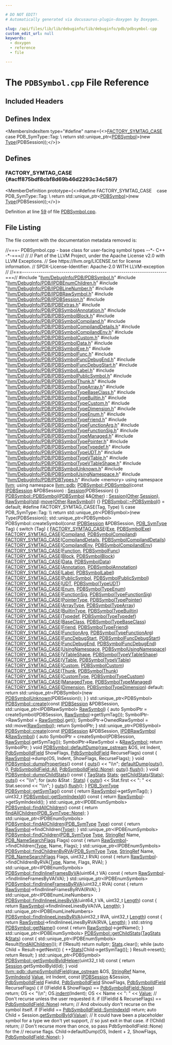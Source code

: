 ```yaml
---

# DO NOT EDIT!
# Automatically generated via docusaurus-plugin-doxygen by Doxygen.

slug: /api/files/lib/lib/debuginfo/lib/debuginfo/pdb/pdbsymbol-cpp
custom_edit_url: null
keywords:
  - doxygen
  - reference
  - file

---
```





# The `PDBSymbol.cpp` File Reference

<DoxygenPage pluginConfig={pluginConfig}>



## Included Headers

<IncludesList>
<IncludesListItem
  filePath="llvm/DebugInfo/PDB/PDBSymbol.h"
  permalink="/docs/api/files/include/include/llvm/include/llvm/debuginfo/include/llvm/debuginfo/pdb/pdbsymbol-h"
  isLocal="true" />
<IncludesListItem
  filePath="llvm/DebugInfo/PDB/IPDBEnumChildren.h"
  permalink="/docs/api/files/include/include/llvm/include/llvm/debuginfo/include/llvm/debuginfo/pdb/ipdbenumchildren-h"
  isLocal="true" />
<IncludesListItem
  filePath="llvm/DebugInfo/PDB/IPDBLineNumber.h"
  permalink="/docs/api/files/include/include/llvm/include/llvm/debuginfo/include/llvm/debuginfo/pdb/ipdblinenumber-h"
  isLocal="true" />
<IncludesListItem
  filePath="llvm/DebugInfo/PDB/IPDBRawSymbol.h"
  permalink="/docs/api/files/include/include/llvm/include/llvm/debuginfo/include/llvm/debuginfo/pdb/ipdbrawsymbol-h"
  isLocal="true" />
<IncludesListItem
  filePath="llvm/DebugInfo/PDB/IPDBSession.h"
  permalink="/docs/api/files/include/include/llvm/include/llvm/debuginfo/include/llvm/debuginfo/pdb/ipdbsession-h"
  isLocal="true" />
<IncludesListItem
  filePath="llvm/DebugInfo/PDB/PDBExtras.h"
  permalink="/docs/api/files/include/include/llvm/include/llvm/debuginfo/include/llvm/debuginfo/pdb/pdbextras-h"
  isLocal="true" />
<IncludesListItem
  filePath="llvm/DebugInfo/PDB/PDBSymbolAnnotation.h"
  permalink="/docs/api/files/include/include/llvm/include/llvm/debuginfo/include/llvm/debuginfo/pdb/pdbsymbolannotation-h"
  isLocal="true" />
<IncludesListItem
  filePath="llvm/DebugInfo/PDB/PDBSymbolBlock.h"
  permalink="/docs/api/files/include/include/llvm/include/llvm/debuginfo/include/llvm/debuginfo/pdb/pdbsymbolblock-h"
  isLocal="true" />
<IncludesListItem
  filePath="llvm/DebugInfo/PDB/PDBSymbolCompiland.h"
  permalink="/docs/api/files/include/include/llvm/include/llvm/debuginfo/include/llvm/debuginfo/pdb/pdbsymbolcompiland-h"
  isLocal="true" />
<IncludesListItem
  filePath="llvm/DebugInfo/PDB/PDBSymbolCompilandDetails.h"
  permalink="/docs/api/files/include/include/llvm/include/llvm/debuginfo/include/llvm/debuginfo/pdb/pdbsymbolcompilanddetails-h"
  isLocal="true" />
<IncludesListItem
  filePath="llvm/DebugInfo/PDB/PDBSymbolCompilandEnv.h"
  permalink="/docs/api/files/include/include/llvm/include/llvm/debuginfo/include/llvm/debuginfo/pdb/pdbsymbolcompilandenv-h"
  isLocal="true" />
<IncludesListItem
  filePath="llvm/DebugInfo/PDB/PDBSymbolCustom.h"
  permalink="/docs/api/files/include/include/llvm/include/llvm/debuginfo/include/llvm/debuginfo/pdb/pdbsymbolcustom-h"
  isLocal="true" />
<IncludesListItem
  filePath="llvm/DebugInfo/PDB/PDBSymbolData.h"
  permalink="/docs/api/files/include/include/llvm/include/llvm/debuginfo/include/llvm/debuginfo/pdb/pdbsymboldata-h"
  isLocal="true" />
<IncludesListItem
  filePath="llvm/DebugInfo/PDB/PDBSymbolExe.h"
  permalink="/docs/api/files/include/include/llvm/include/llvm/debuginfo/include/llvm/debuginfo/pdb/pdbsymbolexe-h"
  isLocal="true" />
<IncludesListItem
  filePath="llvm/DebugInfo/PDB/PDBSymbolFunc.h"
  permalink="/docs/api/files/include/include/llvm/include/llvm/debuginfo/include/llvm/debuginfo/pdb/pdbsymbolfunc-h"
  isLocal="true" />
<IncludesListItem
  filePath="llvm/DebugInfo/PDB/PDBSymbolFuncDebugEnd.h"
  permalink="/docs/api/files/include/include/llvm/include/llvm/debuginfo/include/llvm/debuginfo/pdb/pdbsymbolfuncdebugend-h"
  isLocal="true" />
<IncludesListItem
  filePath="llvm/DebugInfo/PDB/PDBSymbolFuncDebugStart.h"
  permalink="/docs/api/files/include/include/llvm/include/llvm/debuginfo/include/llvm/debuginfo/pdb/pdbsymbolfuncdebugstart-h"
  isLocal="true" />
<IncludesListItem
  filePath="llvm/DebugInfo/PDB/PDBSymbolLabel.h"
  permalink="/docs/api/files/include/include/llvm/include/llvm/debuginfo/include/llvm/debuginfo/pdb/pdbsymbollabel-h"
  isLocal="true" />
<IncludesListItem
  filePath="llvm/DebugInfo/PDB/PDBSymbolPublicSymbol.h"
  permalink="/docs/api/files/include/include/llvm/include/llvm/debuginfo/include/llvm/debuginfo/pdb/pdbsymbolpublicsymbol-h"
  isLocal="true" />
<IncludesListItem
  filePath="llvm/DebugInfo/PDB/PDBSymbolThunk.h"
  permalink="/docs/api/files/include/include/llvm/include/llvm/debuginfo/include/llvm/debuginfo/pdb/pdbsymbolthunk-h"
  isLocal="true" />
<IncludesListItem
  filePath="llvm/DebugInfo/PDB/PDBSymbolTypeArray.h"
  permalink="/docs/api/files/include/include/llvm/include/llvm/debuginfo/include/llvm/debuginfo/pdb/pdbsymboltypearray-h"
  isLocal="true" />
<IncludesListItem
  filePath="llvm/DebugInfo/PDB/PDBSymbolTypeBaseClass.h"
  permalink="/docs/api/files/include/include/llvm/include/llvm/debuginfo/include/llvm/debuginfo/pdb/pdbsymboltypebaseclass-h"
  isLocal="true" />
<IncludesListItem
  filePath="llvm/DebugInfo/PDB/PDBSymbolTypeBuiltin.h"
  permalink="/docs/api/files/include/include/llvm/include/llvm/debuginfo/include/llvm/debuginfo/pdb/pdbsymboltypebuiltin-h"
  isLocal="true" />
<IncludesListItem
  filePath="llvm/DebugInfo/PDB/PDBSymbolTypeCustom.h"
  permalink="/docs/api/files/include/include/llvm/include/llvm/debuginfo/include/llvm/debuginfo/pdb/pdbsymboltypecustom-h"
  isLocal="true" />
<IncludesListItem
  filePath="llvm/DebugInfo/PDB/PDBSymbolTypeDimension.h"
  permalink="/docs/api/files/include/include/llvm/include/llvm/debuginfo/include/llvm/debuginfo/pdb/pdbsymboltypedimension-h"
  isLocal="true" />
<IncludesListItem
  filePath="llvm/DebugInfo/PDB/PDBSymbolTypeEnum.h"
  permalink="/docs/api/files/include/include/llvm/include/llvm/debuginfo/include/llvm/debuginfo/pdb/pdbsymboltypeenum-h"
  isLocal="true" />
<IncludesListItem
  filePath="llvm/DebugInfo/PDB/PDBSymbolTypeFriend.h"
  permalink="/docs/api/files/include/include/llvm/include/llvm/debuginfo/include/llvm/debuginfo/pdb/pdbsymboltypefriend-h"
  isLocal="true" />
<IncludesListItem
  filePath="llvm/DebugInfo/PDB/PDBSymbolTypeFunctionArg.h"
  permalink="/docs/api/files/include/include/llvm/include/llvm/debuginfo/include/llvm/debuginfo/pdb/pdbsymboltypefunctionarg-h"
  isLocal="true" />
<IncludesListItem
  filePath="llvm/DebugInfo/PDB/PDBSymbolTypeFunctionSig.h"
  permalink="/docs/api/files/include/include/llvm/include/llvm/debuginfo/include/llvm/debuginfo/pdb/pdbsymboltypefunctionsig-h"
  isLocal="true" />
<IncludesListItem
  filePath="llvm/DebugInfo/PDB/PDBSymbolTypeManaged.h"
  permalink="/docs/api/files/include/include/llvm/include/llvm/debuginfo/include/llvm/debuginfo/pdb/pdbsymboltypemanaged-h"
  isLocal="true" />
<IncludesListItem
  filePath="llvm/DebugInfo/PDB/PDBSymbolTypePointer.h"
  permalink="/docs/api/files/include/include/llvm/include/llvm/debuginfo/include/llvm/debuginfo/pdb/pdbsymboltypepointer-h"
  isLocal="true" />
<IncludesListItem
  filePath="llvm/DebugInfo/PDB/PDBSymbolTypeTypedef.h"
  permalink="/docs/api/files/include/include/llvm/include/llvm/debuginfo/include/llvm/debuginfo/pdb/pdbsymboltypetypedef-h"
  isLocal="true" />
<IncludesListItem
  filePath="llvm/DebugInfo/PDB/PDBSymbolTypeUDT.h"
  permalink="/docs/api/files/include/include/llvm/include/llvm/debuginfo/include/llvm/debuginfo/pdb/pdbsymboltypeudt-h"
  isLocal="true" />
<IncludesListItem
  filePath="llvm/DebugInfo/PDB/PDBSymbolTypeVTable.h"
  permalink="/docs/api/files/include/include/llvm/include/llvm/debuginfo/include/llvm/debuginfo/pdb/pdbsymboltypevtable-h"
  isLocal="true" />
<IncludesListItem
  filePath="llvm/DebugInfo/PDB/PDBSymbolTypeVTableShape.h"
  permalink="/docs/api/files/include/include/llvm/include/llvm/debuginfo/include/llvm/debuginfo/pdb/pdbsymboltypevtableshape-h"
  isLocal="true" />
<IncludesListItem
  filePath="llvm/DebugInfo/PDB/PDBSymbolUnknown.h"
  permalink="/docs/api/files/include/include/llvm/include/llvm/debuginfo/include/llvm/debuginfo/pdb/pdbsymbolunknown-h"
  isLocal="true" />
<IncludesListItem
  filePath="llvm/DebugInfo/PDB/PDBSymbolUsingNamespace.h"
  permalink="/docs/api/files/include/include/llvm/include/llvm/debuginfo/include/llvm/debuginfo/pdb/pdbsymbolusingnamespace-h"
  isLocal="true" />
<IncludesListItem
  filePath="llvm/DebugInfo/PDB/PDBTypes.h"
  permalink="/docs/api/files/include/include/llvm/include/llvm/debuginfo/include/llvm/debuginfo/pdb/pdbtypes-h"
  isLocal="true" />
<IncludesListItem
  filePath="memory"
  permalink=""
  isLocal="false" />
</IncludesList>

## Defines Index

<MembersIndex>

<MembersIndexItem
  type="#define"
  name={<><a href="#acff875bdf8cbf8d69b46d2293c34c587">FACTORY&#95;SYMTAG&#95;CASE</a>&nbsp;&nbsp;&nbsp;  case PDB&#95;SymType::Tag:                                                       \\
    return std::unique&#95;ptr&lt;<a href="/docs/api/classes/llvm/pdb/pdbsymbol">PDBSymbol</a>&gt;(new <a href="/docs/api/classes/llvm/type">Type</a>(PDBSession));</>}>
</MembersIndexItem>

</MembersIndex>


<SectionDefinition>

## Defines

### FACTORY&#95;SYMTAG&#95;CASE {#acff875bdf8cbf8d69b46d2293c34c587}

<MemberDefinition
  prototype={<>#define FACTORY&#95;SYMTAG&#95;CASE&nbsp;&nbsp;&nbsp;  case PDB&#95;SymType::Tag:                                                       \\
    return std::unique&#95;ptr&lt;<a href="/docs/api/classes/llvm/pdb/pdbsymbol">PDBSymbol</a>&gt;(new <a href="/docs/api/classes/llvm/type">Type</a>(PDBSession));</>}>

Definition at line <a href="#l00059">59</a> of file <a href="/docs/api/files/lib/lib/debuginfo/lib/debuginfo/pdb/pdbsymbol-cpp">PDBSymbol.cpp</a>.
</MemberDefinition>

</SectionDefinition>

## File Listing

The file content with the documentation metadata removed is:

<ProgramListing>

<Link id="l00001" /><CodeLine lineNumber="1"><Highlight kind="comment">//===- PDBSymbol.cpp - base class for user-facing symbol types --&#42;- C++ -&#42;-===//</Highlight><Highlight kind="normal"></Highlight></CodeLine>
<Link id="l00002" /><CodeLine lineNumber="2"><Highlight kind="normal"></Highlight><Highlight kind="comment">//</Highlight><Highlight kind="normal"></Highlight></CodeLine>
<Link id="l00003" /><CodeLine lineNumber="3"><Highlight kind="normal"></Highlight><Highlight kind="comment">// Part of the LLVM Project, under the Apache License v2.0 with LLVM Exceptions.</Highlight><Highlight kind="normal"></Highlight></CodeLine>
<Link id="l00004" /><CodeLine lineNumber="4"><Highlight kind="normal"></Highlight><Highlight kind="comment">// See https://llvm.org/LICENSE.txt for license information.</Highlight><Highlight kind="normal"></Highlight></CodeLine>
<Link id="l00005" /><CodeLine lineNumber="5"><Highlight kind="normal"></Highlight><Highlight kind="comment">// SPDX-License-Identifier: Apache-2.0 WITH LLVM-exception</Highlight><Highlight kind="normal"></Highlight></CodeLine>
<Link id="l00006" /><CodeLine lineNumber="6"><Highlight kind="normal"></Highlight><Highlight kind="comment">//</Highlight><Highlight kind="normal"></Highlight></CodeLine>
<Link id="l00007" /><CodeLine lineNumber="7"><Highlight kind="normal"></Highlight><Highlight kind="comment">//===----------------------------------------------------------------------===//</Highlight><Highlight kind="normal"></Highlight></CodeLine>
<Link id="l00008" /><CodeLine lineNumber="8"><Highlight kind="normal"></Highlight></CodeLine>
<Link id="l00009" /><CodeLine lineNumber="9"><Highlight kind="normal"></Highlight><Highlight kind="preprocessor">#include &quot;<a href="/docs/api/files/include/include/llvm/include/llvm/debuginfo/include/llvm/debuginfo/pdb/pdbsymbol-h">llvm/DebugInfo/PDB/PDBSymbol.h</a>&quot;</Highlight><Highlight kind="normal"></Highlight></CodeLine>
<Link id="l00010" /><CodeLine lineNumber="10"><Highlight kind="normal"></Highlight><Highlight kind="preprocessor">#include &quot;<a href="/docs/api/files/include/include/llvm/include/llvm/debuginfo/include/llvm/debuginfo/pdb/ipdbenumchildren-h">llvm/DebugInfo/PDB/IPDBEnumChildren.h</a>&quot;</Highlight><Highlight kind="normal"></Highlight></CodeLine>
<Link id="l00011" /><CodeLine lineNumber="11"><Highlight kind="normal"></Highlight><Highlight kind="preprocessor">#include &quot;<a href="/docs/api/files/include/include/llvm/include/llvm/debuginfo/include/llvm/debuginfo/pdb/ipdblinenumber-h">llvm/DebugInfo/PDB/IPDBLineNumber.h</a>&quot;</Highlight><Highlight kind="normal"></Highlight></CodeLine>
<Link id="l00012" /><CodeLine lineNumber="12"><Highlight kind="normal"></Highlight><Highlight kind="preprocessor">#include &quot;<a href="/docs/api/files/include/include/llvm/include/llvm/debuginfo/include/llvm/debuginfo/pdb/ipdbrawsymbol-h">llvm/DebugInfo/PDB/IPDBRawSymbol.h</a>&quot;</Highlight><Highlight kind="normal"></Highlight></CodeLine>
<Link id="l00013" /><CodeLine lineNumber="13"><Highlight kind="normal"></Highlight><Highlight kind="preprocessor">#include &quot;<a href="/docs/api/files/include/include/llvm/include/llvm/debuginfo/include/llvm/debuginfo/pdb/ipdbsession-h">llvm/DebugInfo/PDB/IPDBSession.h</a>&quot;</Highlight><Highlight kind="normal"></Highlight></CodeLine>
<Link id="l00014" /><CodeLine lineNumber="14"><Highlight kind="normal"></Highlight><Highlight kind="preprocessor">#include &quot;<a href="/docs/api/files/include/include/llvm/include/llvm/debuginfo/include/llvm/debuginfo/pdb/pdbextras-h">llvm/DebugInfo/PDB/PDBExtras.h</a>&quot;</Highlight><Highlight kind="normal"></Highlight></CodeLine>
<Link id="l00015" /><CodeLine lineNumber="15"><Highlight kind="normal"></Highlight><Highlight kind="preprocessor">#include &quot;<a href="/docs/api/files/include/include/llvm/include/llvm/debuginfo/include/llvm/debuginfo/pdb/pdbsymbolannotation-h">llvm/DebugInfo/PDB/PDBSymbolAnnotation.h</a>&quot;</Highlight><Highlight kind="normal"></Highlight></CodeLine>
<Link id="l00016" /><CodeLine lineNumber="16"><Highlight kind="normal"></Highlight><Highlight kind="preprocessor">#include &quot;<a href="/docs/api/files/include/include/llvm/include/llvm/debuginfo/include/llvm/debuginfo/pdb/pdbsymbolblock-h">llvm/DebugInfo/PDB/PDBSymbolBlock.h</a>&quot;</Highlight><Highlight kind="normal"></Highlight></CodeLine>
<Link id="l00017" /><CodeLine lineNumber="17"><Highlight kind="normal"></Highlight><Highlight kind="preprocessor">#include &quot;<a href="/docs/api/files/include/include/llvm/include/llvm/debuginfo/include/llvm/debuginfo/pdb/pdbsymbolcompiland-h">llvm/DebugInfo/PDB/PDBSymbolCompiland.h</a>&quot;</Highlight><Highlight kind="normal"></Highlight></CodeLine>
<Link id="l00018" /><CodeLine lineNumber="18"><Highlight kind="normal"></Highlight><Highlight kind="preprocessor">#include &quot;<a href="/docs/api/files/include/include/llvm/include/llvm/debuginfo/include/llvm/debuginfo/pdb/pdbsymbolcompilanddetails-h">llvm/DebugInfo/PDB/PDBSymbolCompilandDetails.h</a>&quot;</Highlight><Highlight kind="normal"></Highlight></CodeLine>
<Link id="l00019" /><CodeLine lineNumber="19"><Highlight kind="normal"></Highlight><Highlight kind="preprocessor">#include &quot;<a href="/docs/api/files/include/include/llvm/include/llvm/debuginfo/include/llvm/debuginfo/pdb/pdbsymbolcompilandenv-h">llvm/DebugInfo/PDB/PDBSymbolCompilandEnv.h</a>&quot;</Highlight><Highlight kind="normal"></Highlight></CodeLine>
<Link id="l00020" /><CodeLine lineNumber="20"><Highlight kind="normal"></Highlight><Highlight kind="preprocessor">#include &quot;<a href="/docs/api/files/include/include/llvm/include/llvm/debuginfo/include/llvm/debuginfo/pdb/pdbsymbolcustom-h">llvm/DebugInfo/PDB/PDBSymbolCustom.h</a>&quot;</Highlight><Highlight kind="normal"></Highlight></CodeLine>
<Link id="l00021" /><CodeLine lineNumber="21"><Highlight kind="normal"></Highlight><Highlight kind="preprocessor">#include &quot;<a href="/docs/api/files/include/include/llvm/include/llvm/debuginfo/include/llvm/debuginfo/pdb/pdbsymboldata-h">llvm/DebugInfo/PDB/PDBSymbolData.h</a>&quot;</Highlight><Highlight kind="normal"></Highlight></CodeLine>
<Link id="l00022" /><CodeLine lineNumber="22"><Highlight kind="normal"></Highlight><Highlight kind="preprocessor">#include &quot;<a href="/docs/api/files/include/include/llvm/include/llvm/debuginfo/include/llvm/debuginfo/pdb/pdbsymbolexe-h">llvm/DebugInfo/PDB/PDBSymbolExe.h</a>&quot;</Highlight><Highlight kind="normal"></Highlight></CodeLine>
<Link id="l00023" /><CodeLine lineNumber="23"><Highlight kind="normal"></Highlight><Highlight kind="preprocessor">#include &quot;<a href="/docs/api/files/include/include/llvm/include/llvm/debuginfo/include/llvm/debuginfo/pdb/pdbsymbolfunc-h">llvm/DebugInfo/PDB/PDBSymbolFunc.h</a>&quot;</Highlight><Highlight kind="normal"></Highlight></CodeLine>
<Link id="l00024" /><CodeLine lineNumber="24"><Highlight kind="normal"></Highlight><Highlight kind="preprocessor">#include &quot;<a href="/docs/api/files/include/include/llvm/include/llvm/debuginfo/include/llvm/debuginfo/pdb/pdbsymbolfuncdebugend-h">llvm/DebugInfo/PDB/PDBSymbolFuncDebugEnd.h</a>&quot;</Highlight><Highlight kind="normal"></Highlight></CodeLine>
<Link id="l00025" /><CodeLine lineNumber="25"><Highlight kind="normal"></Highlight><Highlight kind="preprocessor">#include &quot;<a href="/docs/api/files/include/include/llvm/include/llvm/debuginfo/include/llvm/debuginfo/pdb/pdbsymbolfuncdebugstart-h">llvm/DebugInfo/PDB/PDBSymbolFuncDebugStart.h</a>&quot;</Highlight><Highlight kind="normal"></Highlight></CodeLine>
<Link id="l00026" /><CodeLine lineNumber="26"><Highlight kind="normal"></Highlight><Highlight kind="preprocessor">#include &quot;<a href="/docs/api/files/include/include/llvm/include/llvm/debuginfo/include/llvm/debuginfo/pdb/pdbsymbollabel-h">llvm/DebugInfo/PDB/PDBSymbolLabel.h</a>&quot;</Highlight><Highlight kind="normal"></Highlight></CodeLine>
<Link id="l00027" /><CodeLine lineNumber="27"><Highlight kind="normal"></Highlight><Highlight kind="preprocessor">#include &quot;<a href="/docs/api/files/include/include/llvm/include/llvm/debuginfo/include/llvm/debuginfo/pdb/pdbsymbolpublicsymbol-h">llvm/DebugInfo/PDB/PDBSymbolPublicSymbol.h</a>&quot;</Highlight><Highlight kind="normal"></Highlight></CodeLine>
<Link id="l00028" /><CodeLine lineNumber="28"><Highlight kind="normal"></Highlight><Highlight kind="preprocessor">#include &quot;<a href="/docs/api/files/include/include/llvm/include/llvm/debuginfo/include/llvm/debuginfo/pdb/pdbsymbolthunk-h">llvm/DebugInfo/PDB/PDBSymbolThunk.h</a>&quot;</Highlight><Highlight kind="normal"></Highlight></CodeLine>
<Link id="l00029" /><CodeLine lineNumber="29"><Highlight kind="normal"></Highlight><Highlight kind="preprocessor">#include &quot;<a href="/docs/api/files/include/include/llvm/include/llvm/debuginfo/include/llvm/debuginfo/pdb/pdbsymboltypearray-h">llvm/DebugInfo/PDB/PDBSymbolTypeArray.h</a>&quot;</Highlight><Highlight kind="normal"></Highlight></CodeLine>
<Link id="l00030" /><CodeLine lineNumber="30"><Highlight kind="normal"></Highlight><Highlight kind="preprocessor">#include &quot;<a href="/docs/api/files/include/include/llvm/include/llvm/debuginfo/include/llvm/debuginfo/pdb/pdbsymboltypebaseclass-h">llvm/DebugInfo/PDB/PDBSymbolTypeBaseClass.h</a>&quot;</Highlight><Highlight kind="normal"></Highlight></CodeLine>
<Link id="l00031" /><CodeLine lineNumber="31"><Highlight kind="normal"></Highlight><Highlight kind="preprocessor">#include &quot;<a href="/docs/api/files/include/include/llvm/include/llvm/debuginfo/include/llvm/debuginfo/pdb/pdbsymboltypebuiltin-h">llvm/DebugInfo/PDB/PDBSymbolTypeBuiltin.h</a>&quot;</Highlight><Highlight kind="normal"></Highlight></CodeLine>
<Link id="l00032" /><CodeLine lineNumber="32"><Highlight kind="normal"></Highlight><Highlight kind="preprocessor">#include &quot;<a href="/docs/api/files/include/include/llvm/include/llvm/debuginfo/include/llvm/debuginfo/pdb/pdbsymboltypecustom-h">llvm/DebugInfo/PDB/PDBSymbolTypeCustom.h</a>&quot;</Highlight><Highlight kind="normal"></Highlight></CodeLine>
<Link id="l00033" /><CodeLine lineNumber="33"><Highlight kind="normal"></Highlight><Highlight kind="preprocessor">#include &quot;<a href="/docs/api/files/include/include/llvm/include/llvm/debuginfo/include/llvm/debuginfo/pdb/pdbsymboltypedimension-h">llvm/DebugInfo/PDB/PDBSymbolTypeDimension.h</a>&quot;</Highlight><Highlight kind="normal"></Highlight></CodeLine>
<Link id="l00034" /><CodeLine lineNumber="34"><Highlight kind="normal"></Highlight><Highlight kind="preprocessor">#include &quot;<a href="/docs/api/files/include/include/llvm/include/llvm/debuginfo/include/llvm/debuginfo/pdb/pdbsymboltypeenum-h">llvm/DebugInfo/PDB/PDBSymbolTypeEnum.h</a>&quot;</Highlight><Highlight kind="normal"></Highlight></CodeLine>
<Link id="l00035" /><CodeLine lineNumber="35"><Highlight kind="normal"></Highlight><Highlight kind="preprocessor">#include &quot;<a href="/docs/api/files/include/include/llvm/include/llvm/debuginfo/include/llvm/debuginfo/pdb/pdbsymboltypefriend-h">llvm/DebugInfo/PDB/PDBSymbolTypeFriend.h</a>&quot;</Highlight><Highlight kind="normal"></Highlight></CodeLine>
<Link id="l00036" /><CodeLine lineNumber="36"><Highlight kind="normal"></Highlight><Highlight kind="preprocessor">#include &quot;<a href="/docs/api/files/include/include/llvm/include/llvm/debuginfo/include/llvm/debuginfo/pdb/pdbsymboltypefunctionarg-h">llvm/DebugInfo/PDB/PDBSymbolTypeFunctionArg.h</a>&quot;</Highlight><Highlight kind="normal"></Highlight></CodeLine>
<Link id="l00037" /><CodeLine lineNumber="37"><Highlight kind="normal"></Highlight><Highlight kind="preprocessor">#include &quot;<a href="/docs/api/files/include/include/llvm/include/llvm/debuginfo/include/llvm/debuginfo/pdb/pdbsymboltypefunctionsig-h">llvm/DebugInfo/PDB/PDBSymbolTypeFunctionSig.h</a>&quot;</Highlight><Highlight kind="normal"></Highlight></CodeLine>
<Link id="l00038" /><CodeLine lineNumber="38"><Highlight kind="normal"></Highlight><Highlight kind="preprocessor">#include &quot;<a href="/docs/api/files/include/include/llvm/include/llvm/debuginfo/include/llvm/debuginfo/pdb/pdbsymboltypemanaged-h">llvm/DebugInfo/PDB/PDBSymbolTypeManaged.h</a>&quot;</Highlight><Highlight kind="normal"></Highlight></CodeLine>
<Link id="l00039" /><CodeLine lineNumber="39"><Highlight kind="normal"></Highlight><Highlight kind="preprocessor">#include &quot;<a href="/docs/api/files/include/include/llvm/include/llvm/debuginfo/include/llvm/debuginfo/pdb/pdbsymboltypepointer-h">llvm/DebugInfo/PDB/PDBSymbolTypePointer.h</a>&quot;</Highlight><Highlight kind="normal"></Highlight></CodeLine>
<Link id="l00040" /><CodeLine lineNumber="40"><Highlight kind="normal"></Highlight><Highlight kind="preprocessor">#include &quot;<a href="/docs/api/files/include/include/llvm/include/llvm/debuginfo/include/llvm/debuginfo/pdb/pdbsymboltypetypedef-h">llvm/DebugInfo/PDB/PDBSymbolTypeTypedef.h</a>&quot;</Highlight><Highlight kind="normal"></Highlight></CodeLine>
<Link id="l00041" /><CodeLine lineNumber="41"><Highlight kind="normal"></Highlight><Highlight kind="preprocessor">#include &quot;<a href="/docs/api/files/include/include/llvm/include/llvm/debuginfo/include/llvm/debuginfo/pdb/pdbsymboltypeudt-h">llvm/DebugInfo/PDB/PDBSymbolTypeUDT.h</a>&quot;</Highlight><Highlight kind="normal"></Highlight></CodeLine>
<Link id="l00042" /><CodeLine lineNumber="42"><Highlight kind="normal"></Highlight><Highlight kind="preprocessor">#include &quot;<a href="/docs/api/files/include/include/llvm/include/llvm/debuginfo/include/llvm/debuginfo/pdb/pdbsymboltypevtable-h">llvm/DebugInfo/PDB/PDBSymbolTypeVTable.h</a>&quot;</Highlight><Highlight kind="normal"></Highlight></CodeLine>
<Link id="l00043" /><CodeLine lineNumber="43"><Highlight kind="normal"></Highlight><Highlight kind="preprocessor">#include &quot;<a href="/docs/api/files/include/include/llvm/include/llvm/debuginfo/include/llvm/debuginfo/pdb/pdbsymboltypevtableshape-h">llvm/DebugInfo/PDB/PDBSymbolTypeVTableShape.h</a>&quot;</Highlight><Highlight kind="normal"></Highlight></CodeLine>
<Link id="l00044" /><CodeLine lineNumber="44"><Highlight kind="normal"></Highlight><Highlight kind="preprocessor">#include &quot;<a href="/docs/api/files/include/include/llvm/include/llvm/debuginfo/include/llvm/debuginfo/pdb/pdbsymbolunknown-h">llvm/DebugInfo/PDB/PDBSymbolUnknown.h</a>&quot;</Highlight><Highlight kind="normal"></Highlight></CodeLine>
<Link id="l00045" /><CodeLine lineNumber="45"><Highlight kind="normal"></Highlight><Highlight kind="preprocessor">#include &quot;<a href="/docs/api/files/include/include/llvm/include/llvm/debuginfo/include/llvm/debuginfo/pdb/pdbsymbolusingnamespace-h">llvm/DebugInfo/PDB/PDBSymbolUsingNamespace.h</a>&quot;</Highlight><Highlight kind="normal"></Highlight></CodeLine>
<Link id="l00046" /><CodeLine lineNumber="46"><Highlight kind="normal"></Highlight><Highlight kind="preprocessor">#include &quot;<a href="/docs/api/files/include/include/llvm/include/llvm/debuginfo/include/llvm/debuginfo/pdb/pdbtypes-h">llvm/DebugInfo/PDB/PDBTypes.h</a>&quot;</Highlight><Highlight kind="normal"></Highlight></CodeLine>
<Link id="l00047" /><CodeLine lineNumber="47"><Highlight kind="normal"></Highlight><Highlight kind="preprocessor">#include &lt;memory&gt;</Highlight><Highlight kind="normal"></Highlight></CodeLine>
<Link id="l00048" /><CodeLine lineNumber="48"><Highlight kind="normal"></Highlight></CodeLine>
<Link id="l00049" /><CodeLine lineNumber="49"><Highlight kind="normal"></Highlight><Highlight kind="keyword">using namespace </Highlight><Highlight kind="normal"><a href="/docs/api/namespaces/llvm">llvm</a>;</Highlight></CodeLine>
<Link id="l00050" /><CodeLine lineNumber="50"><Highlight kind="normal"></Highlight><Highlight kind="keyword">using namespace </Highlight><Highlight kind="normal"><a href="/docs/api/namespaces/llvm/pdb">llvm::pdb</a>;</Highlight></CodeLine>
<Link id="l00051" /><CodeLine lineNumber="51"><Highlight kind="normal"></Highlight></CodeLine>
<Link id="l00052" /><CodeLine lineNumber="52" lineLink="/docs/api/classes/llvm/pdb/pdbsymbol/#acd87e4dd002d06a5bb596ee26acc1e88"><Highlight kind="normal"><a href="/docs/api/classes/llvm/pdb/pdbsymbol/#acd87e4dd002d06a5bb596ee26acc1e88">PDBSymbol::PDBSymbol</a>(</Highlight><Highlight kind="keyword">const</Highlight><Highlight kind="normal"> <a href="/docs/api/classes/llvm/pdb/ipdbsession">IPDBSession</a> &amp;PDBSession) : <a href="/docs/api/classes/llvm/pdb/pdbsymbol/#a3ae1db01febde23d665bae01f44df67d">Session</a>(PDBSession) &#123;&#125;</Highlight></CodeLine>
<Link id="l00053" /><CodeLine lineNumber="53"><Highlight kind="normal"></Highlight></CodeLine>
<Link id="l00054" /><CodeLine lineNumber="54" lineLink="/docs/api/classes/llvm/pdb/pdbsymbol/#a68c41b64359fe84e0f5885fe1390f446"><Highlight kind="normal"><a href="/docs/api/classes/llvm/pdb/pdbsymbol/#acd87e4dd002d06a5bb596ee26acc1e88">PDBSymbol::PDBSymbol</a>(<a href="/docs/api/classes/llvm/pdb/pdbsymbol/#acd87e4dd002d06a5bb596ee26acc1e88">PDBSymbol</a> &amp;&amp;<a href="/docs/api/namespaces/llvm/#a9eb4f5b98b70ee4fab9614ed58282c1fa6311ae17c1ee52b36e68aaf4ad066387">Other</a>)</Highlight></CodeLine>
<Link id="l00055" /><CodeLine lineNumber="55"><Highlight kind="normal">    : <a href="/docs/api/classes/llvm/pdb/pdbsymbol/#a3ae1db01febde23d665bae01f44df67d">Session</a>(<a href="/docs/api/namespaces/llvm/#a9eb4f5b98b70ee4fab9614ed58282c1fa6311ae17c1ee52b36e68aaf4ad066387">Other</a>.<a href="/docs/api/classes/llvm/pdb/pdbsymbol/#a3ae1db01febde23d665bae01f44df67d">Session</a>), <a href="/docs/api/classes/llvm/pdb/pdbsymbol/#aedc72dbd19536e5430d4033dc82305f4">RawSymbol</a>(<a href="/docs/api/namespaces/std">std</a>::<a href="/docs/api/namespaces/llvm/#abfc9c7ecf70f66901e439f7c04ef3dbb">move</a>(<a href="/docs/api/namespaces/llvm/#a9eb4f5b98b70ee4fab9614ed58282c1fa6311ae17c1ee52b36e68aaf4ad066387">Other</a>.<a href="/docs/api/classes/llvm/pdb/pdbsymbol/#aedc72dbd19536e5430d4033dc82305f4">RawSymbol</a>)) &#123;&#125;</Highlight></CodeLine>
<Link id="l00056" /><CodeLine lineNumber="56"><Highlight kind="normal"></Highlight></CodeLine>
<Link id="l00057" /><CodeLine lineNumber="57"><Highlight kind="normal"><a href="/docs/api/classes/llvm/pdb/pdbsymbol/#a241de5d829fa7a5d11c58303cdf6352d">PDBSymbol::~PDBSymbol</a>() = </Highlight><Highlight kind="keywordflow">default</Highlight><Highlight kind="normal">;</Highlight></CodeLine>
<Link id="l00058" /><CodeLine lineNumber="58"><Highlight kind="normal"></Highlight></CodeLine>
<Link id="l00059" /><CodeLine lineNumber="59" lineLink="#acff875bdf8cbf8d69b46d2293c34c587"><Highlight kind="normal"></Highlight><Highlight kind="preprocessor">#define FACTORY&#95;SYMTAG&#95;CASE(Tag, Type)                                         \\</Highlight></CodeLine>
<Link id="l00060" /><CodeLine lineNumber="60"><Highlight kind="preprocessor">  case PDB&#95;SymType::Tag:                                                       \\</Highlight></CodeLine>
<Link id="l00061" /><CodeLine lineNumber="61"><Highlight kind="preprocessor">    return std::unique&#95;ptr&lt;PDBSymbol&gt;(new Type(PDBSession));</Highlight><Highlight kind="normal"></Highlight></CodeLine>
<Link id="l00062" /><CodeLine lineNumber="62"><Highlight kind="normal"></Highlight></CodeLine>
<Link id="l00063" /><CodeLine lineNumber="63"><Highlight kind="normal">std::unique&#95;ptr&lt;PDBSymbol&gt;</Highlight></CodeLine>
<Link id="l00064" /><CodeLine lineNumber="64"><Highlight kind="normal">PDBSymbol::createSymbol(</Highlight><Highlight kind="keyword">const</Highlight><Highlight kind="normal"> <a href="/docs/api/classes/llvm/pdb/ipdbsession">IPDBSession</a> &amp;PDBSession, <a href="/docs/api/namespaces/llvm/pdb/#a33e853ec74d48b1340d1d4bae772d30b">PDB&#95;SymType</a> Tag) &#123;</Highlight></CodeLine>
<Link id="l00065" /><CodeLine lineNumber="65"><Highlight kind="normal">  </Highlight><Highlight kind="keywordflow">switch</Highlight><Highlight kind="normal"> (Tag) &#123;</Highlight></CodeLine>
<Link id="l00066" /><CodeLine lineNumber="66"><Highlight kind="normal">    <a href="#acff875bdf8cbf8d69b46d2293c34c587">FACTORY&#95;SYMTAG&#95;CASE</a>(<a href="/docs/api/namespaces/llvm/pdb/#a33e853ec74d48b1340d1d4bae772d30bad9191bc18d794c7946c20fd549ceab73">Exe</a>, <a href="/docs/api/classes/llvm/pdb/pdbsymbolexe">PDBSymbolExe</a>)</Highlight></CodeLine>
<Link id="l00067" /><CodeLine lineNumber="67"><Highlight kind="normal">    <a href="#acff875bdf8cbf8d69b46d2293c34c587">FACTORY&#95;SYMTAG&#95;CASE</a>(<a href="/docs/api/namespaces/llvm/pdb/#a33e853ec74d48b1340d1d4bae772d30ba247232063f777fa3c2371e077db8b61b">Compiland</a>, <a href="/docs/api/classes/llvm/pdb/pdbsymbolcompiland">PDBSymbolCompiland</a>)</Highlight></CodeLine>
<Link id="l00068" /><CodeLine lineNumber="68"><Highlight kind="normal">    <a href="#acff875bdf8cbf8d69b46d2293c34c587">FACTORY&#95;SYMTAG&#95;CASE</a>(<a href="/docs/api/namespaces/llvm/pdb/#a33e853ec74d48b1340d1d4bae772d30badbb0c862649b31594afa565cb6f3da04">CompilandDetails</a>, <a href="/docs/api/classes/llvm/pdb/pdbsymbolcompilanddetails">PDBSymbolCompilandDetails</a>)</Highlight></CodeLine>
<Link id="l00069" /><CodeLine lineNumber="69"><Highlight kind="normal">    <a href="#acff875bdf8cbf8d69b46d2293c34c587">FACTORY&#95;SYMTAG&#95;CASE</a>(<a href="/docs/api/namespaces/llvm/pdb/#a33e853ec74d48b1340d1d4bae772d30ba09e03a0865c618540328e9e145856337">CompilandEnv</a>, <a href="/docs/api/classes/llvm/pdb/pdbsymbolcompilandenv">PDBSymbolCompilandEnv</a>)</Highlight></CodeLine>
<Link id="l00070" /><CodeLine lineNumber="70"><Highlight kind="normal">    <a href="#acff875bdf8cbf8d69b46d2293c34c587">FACTORY&#95;SYMTAG&#95;CASE</a>(<a href="/docs/api/classes/llvm/function">Function</a>, <a href="/docs/api/classes/llvm/pdb/pdbsymbolfunc">PDBSymbolFunc</a>)</Highlight></CodeLine>
<Link id="l00071" /><CodeLine lineNumber="71"><Highlight kind="normal">    <a href="#acff875bdf8cbf8d69b46d2293c34c587">FACTORY&#95;SYMTAG&#95;CASE</a>(<a href="/docs/api/namespaces/llvm/pdb/#a33e853ec74d48b1340d1d4bae772d30bae1e4c8c9ccd9fc39c391da4bcd093fb2">Block</a>, <a href="/docs/api/classes/llvm/pdb/pdbsymbolblock">PDBSymbolBlock</a>)</Highlight></CodeLine>
<Link id="l00072" /><CodeLine lineNumber="72"><Highlight kind="normal">    <a href="#acff875bdf8cbf8d69b46d2293c34c587">FACTORY&#95;SYMTAG&#95;CASE</a>(<a href="/docs/api/namespaces/llvm/#aa20539e89704d20b98b97e9c3feac934">Data</a>, <a href="/docs/api/classes/llvm/pdb/pdbsymboldata">PDBSymbolData</a>)</Highlight></CodeLine>
<Link id="l00073" /><CodeLine lineNumber="73"><Highlight kind="normal">    <a href="#acff875bdf8cbf8d69b46d2293c34c587">FACTORY&#95;SYMTAG&#95;CASE</a>(<a href="/docs/api/namespaces/llvm/pdb/#a33e853ec74d48b1340d1d4bae772d30ba55f6611cb342565cf0f5002400f53a95">Annotation</a>, <a href="/docs/api/classes/llvm/pdb/pdbsymbolannotation">PDBSymbolAnnotation</a>)</Highlight></CodeLine>
<Link id="l00074" /><CodeLine lineNumber="74"><Highlight kind="normal">    <a href="#acff875bdf8cbf8d69b46d2293c34c587">FACTORY&#95;SYMTAG&#95;CASE</a>(<a href="/docs/api/namespaces/llvm/pdb/#a33e853ec74d48b1340d1d4bae772d30bab021df6aac4654c454f46c77646e745f">Label</a>, <a href="/docs/api/classes/llvm/pdb/pdbsymbollabel">PDBSymbolLabel</a>)</Highlight></CodeLine>
<Link id="l00075" /><CodeLine lineNumber="75"><Highlight kind="normal">    <a href="#acff875bdf8cbf8d69b46d2293c34c587">FACTORY&#95;SYMTAG&#95;CASE</a>(<a href="/docs/api/namespaces/llvm/pdb/#a33e853ec74d48b1340d1d4bae772d30ba05f34549a09be7d36ef51d11f13e6e58">PublicSymbol</a>, <a href="/docs/api/classes/llvm/pdb/pdbsymbolpublicsymbol">PDBSymbolPublicSymbol</a>)</Highlight></CodeLine>
<Link id="l00076" /><CodeLine lineNumber="76"><Highlight kind="normal">    <a href="#acff875bdf8cbf8d69b46d2293c34c587">FACTORY&#95;SYMTAG&#95;CASE</a>(<a href="/docs/api/namespaces/llvm/pdb/#a33e853ec74d48b1340d1d4bae772d30ba37c9ef439007788bd633ea027a36e87e">UDT</a>, <a href="/docs/api/classes/llvm/pdb/pdbsymboltypeudt">PDBSymbolTypeUDT</a>)</Highlight></CodeLine>
<Link id="l00077" /><CodeLine lineNumber="77"><Highlight kind="normal">    <a href="#acff875bdf8cbf8d69b46d2293c34c587">FACTORY&#95;SYMTAG&#95;CASE</a>(<a href="/docs/api/namespaces/llvm/pdb/#a33e853ec74d48b1340d1d4bae772d30bacf20423ed48998082c20099488a0917c">Enum</a>, <a href="/docs/api/classes/llvm/pdb/pdbsymboltypeenum">PDBSymbolTypeEnum</a>)</Highlight></CodeLine>
<Link id="l00078" /><CodeLine lineNumber="78"><Highlight kind="normal">    <a href="#acff875bdf8cbf8d69b46d2293c34c587">FACTORY&#95;SYMTAG&#95;CASE</a>(<a href="/docs/api/namespaces/llvm/pdb/#a33e853ec74d48b1340d1d4bae772d30bac13e0f1ed95f914734991249cbc7120e">FunctionSig</a>, <a href="/docs/api/classes/llvm/pdb/pdbsymboltypefunctionsig">PDBSymbolTypeFunctionSig</a>)</Highlight></CodeLine>
<Link id="l00079" /><CodeLine lineNumber="79"><Highlight kind="normal">    <a href="#acff875bdf8cbf8d69b46d2293c34c587">FACTORY&#95;SYMTAG&#95;CASE</a>(<a href="/docs/api/classes/pointertype">PointerType</a>, <a href="/docs/api/classes/llvm/pdb/pdbsymboltypepointer">PDBSymbolTypePointer</a>)</Highlight></CodeLine>
<Link id="l00080" /><CodeLine lineNumber="80"><Highlight kind="normal">    <a href="#acff875bdf8cbf8d69b46d2293c34c587">FACTORY&#95;SYMTAG&#95;CASE</a>(<a href="/docs/api/classes/arraytype">ArrayType</a>, <a href="/docs/api/classes/llvm/pdb/pdbsymboltypearray">PDBSymbolTypeArray</a>)</Highlight></CodeLine>
<Link id="l00081" /><CodeLine lineNumber="81"><Highlight kind="normal">    <a href="#acff875bdf8cbf8d69b46d2293c34c587">FACTORY&#95;SYMTAG&#95;CASE</a>(<a href="/docs/api/namespaces/llvm/pdb/#a33e853ec74d48b1340d1d4bae772d30bab39d1e3769662a05bf103710580f0dd6">BuiltinType</a>, <a href="/docs/api/classes/llvm/pdb/pdbsymboltypebuiltin">PDBSymbolTypeBuiltin</a>)</Highlight></CodeLine>
<Link id="l00082" /><CodeLine lineNumber="82"><Highlight kind="normal">    <a href="#acff875bdf8cbf8d69b46d2293c34c587">FACTORY&#95;SYMTAG&#95;CASE</a>(<a href="/docs/api/namespaces/llvm/pdb/#a33e853ec74d48b1340d1d4bae772d30ba5fede51b97a819dedf4f83bc2aacbc6a">Typedef</a>, <a href="/docs/api/classes/llvm/pdb/pdbsymboltypetypedef">PDBSymbolTypeTypedef</a>)</Highlight></CodeLine>
<Link id="l00083" /><CodeLine lineNumber="83"><Highlight kind="normal">    <a href="#acff875bdf8cbf8d69b46d2293c34c587">FACTORY&#95;SYMTAG&#95;CASE</a>(<a href="/docs/api/namespaces/llvm/pdb/#a33e853ec74d48b1340d1d4bae772d30ba45b3e4c35409fb597ea598dc4b984b8c">BaseClass</a>, <a href="/docs/api/classes/llvm/pdb/pdbsymboltypebaseclass">PDBSymbolTypeBaseClass</a>)</Highlight></CodeLine>
<Link id="l00084" /><CodeLine lineNumber="84"><Highlight kind="normal">    <a href="#acff875bdf8cbf8d69b46d2293c34c587">FACTORY&#95;SYMTAG&#95;CASE</a>(<a href="/docs/api/namespaces/llvm/pdb/#a33e853ec74d48b1340d1d4bae772d30ba930a91848917f92cf7e2f8d744fa4177">Friend</a>, <a href="/docs/api/classes/llvm/pdb/pdbsymboltypefriend">PDBSymbolTypeFriend</a>)</Highlight></CodeLine>
<Link id="l00085" /><CodeLine lineNumber="85"><Highlight kind="normal">    <a href="#acff875bdf8cbf8d69b46d2293c34c587">FACTORY&#95;SYMTAG&#95;CASE</a>(<a href="/docs/api/namespaces/llvm/pdb/#a33e853ec74d48b1340d1d4bae772d30ba1e881d113b03ec68fda78a8f243250fc">FunctionArg</a>, <a href="/docs/api/classes/llvm/pdb/pdbsymboltypefunctionarg">PDBSymbolTypeFunctionArg</a>)</Highlight></CodeLine>
<Link id="l00086" /><CodeLine lineNumber="86"><Highlight kind="normal">    <a href="#acff875bdf8cbf8d69b46d2293c34c587">FACTORY&#95;SYMTAG&#95;CASE</a>(<a href="/docs/api/namespaces/llvm/pdb/#a33e853ec74d48b1340d1d4bae772d30ba5a3ff49467d720e83425935b3349a413">FuncDebugStart</a>, <a href="/docs/api/classes/llvm/pdb/pdbsymbolfuncdebugstart">PDBSymbolFuncDebugStart</a>)</Highlight></CodeLine>
<Link id="l00087" /><CodeLine lineNumber="87"><Highlight kind="normal">    <a href="#acff875bdf8cbf8d69b46d2293c34c587">FACTORY&#95;SYMTAG&#95;CASE</a>(<a href="/docs/api/namespaces/llvm/pdb/#a33e853ec74d48b1340d1d4bae772d30ba65821c19654cabd63d3869e8295891ed">FuncDebugEnd</a>, <a href="/docs/api/classes/llvm/pdb/pdbsymbolfuncdebugend">PDBSymbolFuncDebugEnd</a>)</Highlight></CodeLine>
<Link id="l00088" /><CodeLine lineNumber="88"><Highlight kind="normal">    <a href="#acff875bdf8cbf8d69b46d2293c34c587">FACTORY&#95;SYMTAG&#95;CASE</a>(<a href="/docs/api/namespaces/llvm/pdb/#a33e853ec74d48b1340d1d4bae772d30bab5769dd602c0fdfcffc6245bd898701b">UsingNamespace</a>, <a href="/docs/api/classes/llvm/pdb/pdbsymbolusingnamespace">PDBSymbolUsingNamespace</a>)</Highlight></CodeLine>
<Link id="l00089" /><CodeLine lineNumber="89"><Highlight kind="normal">    <a href="#acff875bdf8cbf8d69b46d2293c34c587">FACTORY&#95;SYMTAG&#95;CASE</a>(<a href="/docs/api/namespaces/llvm/pdb/#a33e853ec74d48b1340d1d4bae772d30baa0d24f8c4a850453d461993b54f8e475">VTableShape</a>, <a href="/docs/api/classes/llvm/pdb/pdbsymboltypevtableshape">PDBSymbolTypeVTableShape</a>)</Highlight></CodeLine>
<Link id="l00090" /><CodeLine lineNumber="90"><Highlight kind="normal">    <a href="#acff875bdf8cbf8d69b46d2293c34c587">FACTORY&#95;SYMTAG&#95;CASE</a>(<a href="/docs/api/namespaces/llvm/pdb/#a33e853ec74d48b1340d1d4bae772d30ba5fe1b444a36c9acc94c001c1add97722">VTable</a>, <a href="/docs/api/classes/llvm/pdb/pdbsymboltypevtable">PDBSymbolTypeVTable</a>)</Highlight></CodeLine>
<Link id="l00091" /><CodeLine lineNumber="91"><Highlight kind="normal">    <a href="#acff875bdf8cbf8d69b46d2293c34c587">FACTORY&#95;SYMTAG&#95;CASE</a>(<a href="/docs/api/namespaces/llvm/pdb/#a33e853ec74d48b1340d1d4bae772d30ba90589c47f06eb971d548591f23c285af">Custom</a>, <a href="/docs/api/classes/llvm/pdb/pdbsymbolcustom">PDBSymbolCustom</a>)</Highlight></CodeLine>
<Link id="l00092" /><CodeLine lineNumber="92"><Highlight kind="normal">    <a href="#acff875bdf8cbf8d69b46d2293c34c587">FACTORY&#95;SYMTAG&#95;CASE</a>(<a href="/docs/api/namespaces/llvm/pdb/#a33e853ec74d48b1340d1d4bae772d30bad23b094e66eef00330206ffe8cd8b6f5">Thunk</a>, <a href="/docs/api/classes/llvm/pdb/pdbsymbolthunk">PDBSymbolThunk</a>)</Highlight></CodeLine>
<Link id="l00093" /><CodeLine lineNumber="93"><Highlight kind="normal">    <a href="#acff875bdf8cbf8d69b46d2293c34c587">FACTORY&#95;SYMTAG&#95;CASE</a>(<a href="/docs/api/namespaces/llvm/pdb/#a33e853ec74d48b1340d1d4bae772d30bade899e0acceca516e84a574e5f88c78c">CustomType</a>, <a href="/docs/api/classes/llvm/pdb/pdbsymboltypecustom">PDBSymbolTypeCustom</a>)</Highlight></CodeLine>
<Link id="l00094" /><CodeLine lineNumber="94"><Highlight kind="normal">    <a href="#acff875bdf8cbf8d69b46d2293c34c587">FACTORY&#95;SYMTAG&#95;CASE</a>(<a href="/docs/api/namespaces/llvm/pdb/#a33e853ec74d48b1340d1d4bae772d30ba81afca47e418d7e332a9459058cbb34c">ManagedType</a>, <a href="/docs/api/classes/llvm/pdb/pdbsymboltypemanaged">PDBSymbolTypeManaged</a>)</Highlight></CodeLine>
<Link id="l00095" /><CodeLine lineNumber="95"><Highlight kind="normal">    <a href="#acff875bdf8cbf8d69b46d2293c34c587">FACTORY&#95;SYMTAG&#95;CASE</a>(<a href="/docs/api/namespaces/llvm/pdb/#a33e853ec74d48b1340d1d4bae772d30ba9e0e31246b7b078403969b265870b3f4">Dimension</a>, <a href="/docs/api/classes/llvm/pdb/pdbsymboltypedimension">PDBSymbolTypeDimension</a>)</Highlight></CodeLine>
<Link id="l00096" /><CodeLine lineNumber="96"><Highlight kind="normal">  </Highlight><Highlight kind="keywordflow">default</Highlight><Highlight kind="normal">:</Highlight></CodeLine>
<Link id="l00097" /><CodeLine lineNumber="97"><Highlight kind="normal">    </Highlight><Highlight kind="keywordflow">return</Highlight><Highlight kind="normal"> std::unique&#95;ptr&lt;PDBSymbol&gt;(</Highlight><Highlight kind="keyword">new</Highlight><Highlight kind="normal"> <a href="/docs/api/classes/llvm/pdb/pdbsymbolunknown">PDBSymbolUnknown</a>(PDBSession));</Highlight></CodeLine>
<Link id="l00098" /><CodeLine lineNumber="98"><Highlight kind="normal">  &#125;</Highlight></CodeLine>
<Link id="l00099" /><CodeLine lineNumber="99"><Highlight kind="normal">&#125;</Highlight></CodeLine>
<Link id="l00100" /><CodeLine lineNumber="100"><Highlight kind="normal"></Highlight></CodeLine>
<Link id="l00101" /><CodeLine lineNumber="101"><Highlight kind="normal">std::unique&#95;ptr&lt;PDBSymbol&gt;</Highlight></CodeLine>
<Link id="l00102" /><CodeLine lineNumber="102" lineLink="/docs/api/classes/llvm/pdb/pdbsymbol/#af84414e8a3f8e769d547442500217aa8"><Highlight kind="normal"><a href="/docs/api/classes/llvm/pdb/pdbsymbol/#af84414e8a3f8e769d547442500217aa8">PDBSymbol::create</a>(</Highlight><Highlight kind="keyword">const</Highlight><Highlight kind="normal"> <a href="/docs/api/classes/llvm/pdb/ipdbsession">IPDBSession</a> &amp;PDBSession,</Highlight></CodeLine>
<Link id="l00103" /><CodeLine lineNumber="103"><Highlight kind="normal">                  std::unique&#95;ptr&lt;IPDBRawSymbol&gt; <a href="/docs/api/classes/llvm/pdb/pdbsymbol/#aedc72dbd19536e5430d4033dc82305f4">RawSymbol</a>) &#123;</Highlight></CodeLine>
<Link id="l00104" /><CodeLine lineNumber="104"><Highlight kind="normal">  </Highlight><Highlight kind="keyword">auto</Highlight><Highlight kind="normal"> SymbolPtr = createSymbol(PDBSession, <a href="/docs/api/classes/llvm/pdb/pdbsymbol/#aedc72dbd19536e5430d4033dc82305f4">RawSymbol</a>-&gt;getSymTag());</Highlight></CodeLine>
<Link id="l00105" /><CodeLine lineNumber="105"><Highlight kind="normal">  SymbolPtr-&gt;RawSymbol = <a href="/docs/api/classes/llvm/pdb/pdbsymbol/#aedc72dbd19536e5430d4033dc82305f4">RawSymbol</a>.get();</Highlight></CodeLine>
<Link id="l00106" /><CodeLine lineNumber="106"><Highlight kind="normal">  SymbolPtr-&gt;OwnedRawSymbol = std::move(<a href="/docs/api/classes/llvm/pdb/pdbsymbol/#aedc72dbd19536e5430d4033dc82305f4">RawSymbol</a>);</Highlight></CodeLine>
<Link id="l00107" /><CodeLine lineNumber="107"><Highlight kind="normal">  </Highlight><Highlight kind="keywordflow">return</Highlight><Highlight kind="normal"> SymbolPtr;</Highlight></CodeLine>
<Link id="l00108" /><CodeLine lineNumber="108"><Highlight kind="normal">&#125;</Highlight></CodeLine>
<Link id="l00109" /><CodeLine lineNumber="109"><Highlight kind="normal"></Highlight></CodeLine>
<Link id="l00110" /><CodeLine lineNumber="110" lineLink="/docs/api/classes/llvm/pdb/pdbsymbol/#a65db9667ad9a17505667cf53acc50855"><Highlight kind="normal">std::unique&#95;ptr&lt;PDBSymbol&gt; <a href="/docs/api/classes/llvm/pdb/pdbsymbol/#af84414e8a3f8e769d547442500217aa8">PDBSymbol::create</a>(</Highlight><Highlight kind="keyword">const</Highlight><Highlight kind="normal"> <a href="/docs/api/classes/llvm/pdb/ipdbsession">IPDBSession</a> &amp;PDBSession,</Highlight></CodeLine>
<Link id="l00111" /><CodeLine lineNumber="111"><Highlight kind="normal">                                             <a href="/docs/api/classes/llvm/pdb/ipdbrawsymbol">IPDBRawSymbol</a> &amp;<a href="/docs/api/classes/llvm/pdb/pdbsymbol/#aedc72dbd19536e5430d4033dc82305f4">RawSymbol</a>) &#123;</Highlight></CodeLine>
<Link id="l00112" /><CodeLine lineNumber="112"><Highlight kind="normal">  </Highlight><Highlight kind="keyword">auto</Highlight><Highlight kind="normal"> SymbolPtr = createSymbol(PDBSession, <a href="/docs/api/classes/llvm/pdb/pdbsymbol/#aedc72dbd19536e5430d4033dc82305f4">RawSymbol</a>.getSymTag());</Highlight></CodeLine>
<Link id="l00113" /><CodeLine lineNumber="113"><Highlight kind="normal">  SymbolPtr-&gt;RawSymbol = &amp;<a href="/docs/api/classes/llvm/pdb/pdbsymbol/#aedc72dbd19536e5430d4033dc82305f4">RawSymbol</a>;</Highlight></CodeLine>
<Link id="l00114" /><CodeLine lineNumber="114"><Highlight kind="normal">  </Highlight><Highlight kind="keywordflow">return</Highlight><Highlight kind="normal"> SymbolPtr;</Highlight></CodeLine>
<Link id="l00115" /><CodeLine lineNumber="115"><Highlight kind="normal">&#125;</Highlight></CodeLine>
<Link id="l00116" /><CodeLine lineNumber="116"><Highlight kind="normal"></Highlight></CodeLine>
<Link id="l00117" /><CodeLine lineNumber="117" lineLink="/docs/api/classes/llvm/pdb/pdbsymbol/#ad72e90c0bfa1d86328500a0776e1f34e"><Highlight kind="normal"></Highlight><Highlight kind="keywordtype">void</Highlight><Highlight kind="normal"> <a href="/docs/api/classes/llvm/pdb/pdbsymbol/#ad72e90c0bfa1d86328500a0776e1f34e">PDBSymbol::defaultDump</a>(<a href="/docs/api/classes/llvm/raw-ostream">raw&#95;ostream</a> &amp;OS, </Highlight><Highlight kind="keywordtype">int</Highlight><Highlight kind="normal"> Indent,</Highlight></CodeLine>
<Link id="l00118" /><CodeLine lineNumber="118"><Highlight kind="normal">                            <a href="/docs/api/namespaces/llvm/pdb/#a952cb7401a07c49e2879fbfc92f0dc2c">PdbSymbolIdField</a> ShowFlags,</Highlight></CodeLine>
<Link id="l00119" /><CodeLine lineNumber="119"><Highlight kind="normal">                            <a href="/docs/api/namespaces/llvm/pdb/#a952cb7401a07c49e2879fbfc92f0dc2c">PdbSymbolIdField</a> RecurseFlags)</Highlight><Highlight kind="keyword"> const </Highlight><Highlight kind="normal">&#123;</Highlight></CodeLine>
<Link id="l00120" /><CodeLine lineNumber="120"><Highlight kind="normal">  <a href="/docs/api/classes/llvm/pdb/pdbsymbol/#aedc72dbd19536e5430d4033dc82305f4">RawSymbol</a>-&gt;dump(OS, Indent, ShowFlags, RecurseFlags);</Highlight></CodeLine>
<Link id="l00121" /><CodeLine lineNumber="121"><Highlight kind="normal">&#125;</Highlight></CodeLine>
<Link id="l00122" /><CodeLine lineNumber="122"><Highlight kind="normal"></Highlight></CodeLine>
<Link id="l00123" /><CodeLine lineNumber="123" lineLink="/docs/api/classes/llvm/pdb/pdbsymbol/#a8bdbb44382f06651fe82fe060de7fd99"><Highlight kind="normal"></Highlight><Highlight kind="keywordtype">void</Highlight><Highlight kind="normal"> <a href="/docs/api/classes/llvm/pdb/pdbsymbol/#a8bdbb44382f06651fe82fe060de7fd99">PDBSymbol::dumpProperties</a>()</Highlight><Highlight kind="keyword"> const </Highlight><Highlight kind="normal">&#123;</Highlight></CodeLine>
<Link id="l00124" /><CodeLine lineNumber="124"><Highlight kind="normal">  <a href="/docs/api/namespaces/llvm/#a2d79a00fa7c56f57b87f2fe2a3f118c7">outs</a>() &lt;&lt; </Highlight><Highlight kind="stringliteral">&quot;\\n&quot;</Highlight><Highlight kind="normal">;</Highlight></CodeLine>
<Link id="l00125" /><CodeLine lineNumber="125"><Highlight kind="normal">  <a href="/docs/api/classes/llvm/pdb/pdbsymbol/#ad72e90c0bfa1d86328500a0776e1f34e">defaultDump</a>(<a href="/docs/api/namespaces/llvm/#a2d79a00fa7c56f57b87f2fe2a3f118c7">outs</a>(), 0, <a href="/docs/api/namespaces/llvm/pdb/#a952cb7401a07c49e2879fbfc92f0dc2cab1c94ca2fbc3e78fc30069c8d0f01680">PdbSymbolIdField::All</a>, <a href="/docs/api/namespaces/llvm/pdb/#a952cb7401a07c49e2879fbfc92f0dc2ca6adf97f83acf6453d4a6a4b1070f3754">PdbSymbolIdField::None</a>);</Highlight></CodeLine>
<Link id="l00126" /><CodeLine lineNumber="126"><Highlight kind="normal">  <a href="/docs/api/namespaces/llvm/#a2d79a00fa7c56f57b87f2fe2a3f118c7">outs</a>().<a href="/docs/api/classes/llvm/raw-ostream/#a520bdf57dfe3e73abb53d482893f0a27">flush</a>();</Highlight></CodeLine>
<Link id="l00127" /><CodeLine lineNumber="127"><Highlight kind="normal">&#125;</Highlight></CodeLine>
<Link id="l00128" /><CodeLine lineNumber="128"><Highlight kind="normal"></Highlight></CodeLine>
<Link id="l00129" /><CodeLine lineNumber="129" lineLink="/docs/api/classes/llvm/pdb/pdbsymbol/#a1514e3ae4b6c55b9394b3271c4f06a6f"><Highlight kind="normal"></Highlight><Highlight kind="keywordtype">void</Highlight><Highlight kind="normal"> <a href="/docs/api/classes/llvm/pdb/pdbsymbol/#a1514e3ae4b6c55b9394b3271c4f06a6f">PDBSymbol::dumpChildStats</a>()</Highlight><Highlight kind="keyword"> const </Highlight><Highlight kind="normal">&#123;</Highlight></CodeLine>
<Link id="l00130" /><CodeLine lineNumber="130"><Highlight kind="normal">  <a href="/docs/api/namespaces/llvm/pdb/#ae97c7d6cc46923ffd9d8699aa302fef0">TagStats</a> <a href="/docs/api/files/lib/lib/codegen/machineblockplacement-cpp/#a086f939e29b718dc5a01e4bcfe6af2a1">Stats</a>;</Highlight></CodeLine>
<Link id="l00131" /><CodeLine lineNumber="131"><Highlight kind="normal">  <a href="/docs/api/classes/llvm/pdb/pdbsymbol/#af9754e1fdb25b2a1a60d2f748502e0f6">getChildStats</a>(<a href="/docs/api/files/lib/lib/codegen/machineblockplacement-cpp/#a086f939e29b718dc5a01e4bcfe6af2a1">Stats</a>);</Highlight></CodeLine>
<Link id="l00132" /><CodeLine lineNumber="132"><Highlight kind="normal">  <a href="/docs/api/namespaces/llvm/#a2d79a00fa7c56f57b87f2fe2a3f118c7">outs</a>() &lt;&lt; </Highlight><Highlight kind="stringliteral">&quot;\\n&quot;</Highlight><Highlight kind="normal">;</Highlight></CodeLine>
<Link id="l00133" /><CodeLine lineNumber="133"><Highlight kind="normal">  </Highlight><Highlight kind="keywordflow">for</Highlight><Highlight kind="normal"> (</Highlight><Highlight kind="keyword">auto</Highlight><Highlight kind="normal"> &amp;Stat : <a href="/docs/api/files/lib/lib/codegen/machineblockplacement-cpp/#a086f939e29b718dc5a01e4bcfe6af2a1">Stats</a>) &#123;</Highlight></CodeLine>
<Link id="l00134" /><CodeLine lineNumber="134"><Highlight kind="normal">    <a href="/docs/api/namespaces/llvm/#a2d79a00fa7c56f57b87f2fe2a3f118c7">outs</a>() &lt;&lt; Stat.first &lt;&lt; </Highlight><Highlight kind="stringliteral">&quot;: &quot;</Highlight><Highlight kind="normal"> &lt;&lt; Stat.second &lt;&lt; </Highlight><Highlight kind="stringliteral">&quot;\\n&quot;</Highlight><Highlight kind="normal">;</Highlight></CodeLine>
<Link id="l00135" /><CodeLine lineNumber="135"><Highlight kind="normal">  &#125;</Highlight></CodeLine>
<Link id="l00136" /><CodeLine lineNumber="136"><Highlight kind="normal">  <a href="/docs/api/namespaces/llvm/#a2d79a00fa7c56f57b87f2fe2a3f118c7">outs</a>().<a href="/docs/api/classes/llvm/raw-ostream/#a520bdf57dfe3e73abb53d482893f0a27">flush</a>();</Highlight></CodeLine>
<Link id="l00137" /><CodeLine lineNumber="137"><Highlight kind="normal">&#125;</Highlight></CodeLine>
<Link id="l00138" /><CodeLine lineNumber="138"><Highlight kind="normal"></Highlight></CodeLine>
<Link id="l00139" /><CodeLine lineNumber="139" lineLink="/docs/api/classes/llvm/pdb/pdbsymbol/#a1035470e47793a6f1d486376e055f7bc"><Highlight kind="normal"><a href="/docs/api/namespaces/llvm/pdb/#a33e853ec74d48b1340d1d4bae772d30b">PDB&#95;SymType</a> <a href="/docs/api/classes/llvm/pdb/pdbsymbol/#a1035470e47793a6f1d486376e055f7bc">PDBSymbol::getSymTag</a>()</Highlight><Highlight kind="keyword"> const </Highlight><Highlight kind="normal">&#123; </Highlight><Highlight kind="keywordflow">return</Highlight><Highlight kind="normal"> <a href="/docs/api/classes/llvm/pdb/pdbsymbol/#aedc72dbd19536e5430d4033dc82305f4">RawSymbol</a>-&gt;getSymTag(); &#125;</Highlight></CodeLine>
<Link id="l00140" /><CodeLine lineNumber="140" lineLink="/docs/api/classes/llvm/pdb/pdbsymbol/#a040408e722fa14748501de4f4b7a9704"><Highlight kind="normal">uint32&#95;t <a href="/docs/api/classes/llvm/pdb/pdbsymbol/#a040408e722fa14748501de4f4b7a9704">PDBSymbol::getSymIndexId</a>()</Highlight><Highlight kind="keyword"> const </Highlight><Highlight kind="normal">&#123; </Highlight><Highlight kind="keywordflow">return</Highlight><Highlight kind="normal"> <a href="/docs/api/classes/llvm/pdb/pdbsymbol/#aedc72dbd19536e5430d4033dc82305f4">RawSymbol</a>-&gt;getSymIndexId(); &#125;</Highlight></CodeLine>
<Link id="l00141" /><CodeLine lineNumber="141"><Highlight kind="normal"></Highlight></CodeLine>
<Link id="l00142" /><CodeLine lineNumber="142" lineLink="/docs/api/classes/llvm/pdb/pdbsymbol/#aca292ba40a5eef997524f9143ebd42a4"><Highlight kind="normal">std::unique&#95;ptr&lt;IPDBEnumSymbols&gt; <a href="/docs/api/classes/llvm/pdb/pdbsymbol/#a84de898fb71434cbc866dde23a5b68f4">PDBSymbol::findAllChildren</a>()</Highlight><Highlight kind="keyword"> const </Highlight><Highlight kind="normal">&#123;</Highlight></CodeLine>
<Link id="l00143" /><CodeLine lineNumber="143"><Highlight kind="normal">  </Highlight><Highlight kind="keywordflow">return</Highlight><Highlight kind="normal"> <a href="/docs/api/classes/llvm/pdb/pdbsymbol/#a84de898fb71434cbc866dde23a5b68f4">findAllChildren</a>(<a href="/docs/api/namespaces/llvm/pdb/#a33e853ec74d48b1340d1d4bae772d30ba6adf97f83acf6453d4a6a4b1070f3754">PDB&#95;SymType::None</a>);</Highlight></CodeLine>
<Link id="l00144" /><CodeLine lineNumber="144"><Highlight kind="normal">&#125;</Highlight></CodeLine>
<Link id="l00145" /><CodeLine lineNumber="145"><Highlight kind="normal"></Highlight></CodeLine>
<Link id="l00146" /><CodeLine lineNumber="146"><Highlight kind="normal">std::unique&#95;ptr&lt;IPDBEnumSymbols&gt;</Highlight></CodeLine>
<Link id="l00147" /><CodeLine lineNumber="147" lineLink="/docs/api/classes/llvm/pdb/pdbsymbol/#a692ba7e9cfab343191c587c7b9c6c121"><Highlight kind="normal"><a href="/docs/api/classes/llvm/pdb/pdbsymbol/#a84de898fb71434cbc866dde23a5b68f4">PDBSymbol::findAllChildren</a>(<a href="/docs/api/namespaces/llvm/pdb/#a33e853ec74d48b1340d1d4bae772d30b">PDB&#95;SymType</a> <a href="/docs/api/namespaces/llvm/pdb/#a952cb7401a07c49e2879fbfc92f0dc2caa1fa27779242b4902f7ae3bdd5c6d508">Type</a>)</Highlight><Highlight kind="keyword"> const </Highlight><Highlight kind="normal">&#123;</Highlight></CodeLine>
<Link id="l00148" /><CodeLine lineNumber="148"><Highlight kind="normal">  </Highlight><Highlight kind="keywordflow">return</Highlight><Highlight kind="normal"> <a href="/docs/api/classes/llvm/pdb/pdbsymbol/#aedc72dbd19536e5430d4033dc82305f4">RawSymbol</a>-&gt;findChildren(<a href="/docs/api/namespaces/llvm/pdb/#a952cb7401a07c49e2879fbfc92f0dc2caa1fa27779242b4902f7ae3bdd5c6d508">Type</a>);</Highlight></CodeLine>
<Link id="l00149" /><CodeLine lineNumber="149"><Highlight kind="normal">&#125;</Highlight></CodeLine>
<Link id="l00150" /><CodeLine lineNumber="150"><Highlight kind="normal"></Highlight></CodeLine>
<Link id="l00151" /><CodeLine lineNumber="151"><Highlight kind="normal">std::unique&#95;ptr&lt;IPDBEnumSymbols&gt;</Highlight></CodeLine>
<Link id="l00152" /><CodeLine lineNumber="152" lineLink="/docs/api/classes/llvm/pdb/pdbsymbol/#af0b811c380184d0dd977286db71a8c5d"><Highlight kind="normal"><a href="/docs/api/classes/llvm/pdb/pdbsymbol/#af0b811c380184d0dd977286db71a8c5d">PDBSymbol::findChildren</a>(<a href="/docs/api/namespaces/llvm/pdb/#a33e853ec74d48b1340d1d4bae772d30b">PDB&#95;SymType</a> <a href="/docs/api/namespaces/llvm/pdb/#a952cb7401a07c49e2879fbfc92f0dc2caa1fa27779242b4902f7ae3bdd5c6d508">Type</a>, <a href="/docs/api/classes/llvm/stringref">StringRef</a> Name,</Highlight></CodeLine>
<Link id="l00153" /><CodeLine lineNumber="153"><Highlight kind="normal">                        <a href="/docs/api/namespaces/llvm/pdb/#a1d1b2eadb80309d27efbb727411c54ec">PDB&#95;NameSearchFlags</a> Flags)</Highlight><Highlight kind="keyword"> const </Highlight><Highlight kind="normal">&#123;</Highlight></CodeLine>
<Link id="l00154" /><CodeLine lineNumber="154"><Highlight kind="normal">  </Highlight><Highlight kind="keywordflow">return</Highlight><Highlight kind="normal"> <a href="/docs/api/classes/llvm/pdb/pdbsymbol/#aedc72dbd19536e5430d4033dc82305f4">RawSymbol</a>-&gt;findChildren(<a href="/docs/api/namespaces/llvm/pdb/#a952cb7401a07c49e2879fbfc92f0dc2caa1fa27779242b4902f7ae3bdd5c6d508">Type</a>, Name, Flags);</Highlight></CodeLine>
<Link id="l00155" /><CodeLine lineNumber="155"><Highlight kind="normal">&#125;</Highlight></CodeLine>
<Link id="l00156" /><CodeLine lineNumber="156"><Highlight kind="normal"></Highlight></CodeLine>
<Link id="l00157" /><CodeLine lineNumber="157"><Highlight kind="normal">std::unique&#95;ptr&lt;IPDBEnumSymbols&gt;</Highlight></CodeLine>
<Link id="l00158" /><CodeLine lineNumber="158" lineLink="/docs/api/classes/llvm/pdb/pdbsymbol/#aa54ceccfa079527758aea0fd8d1f1700"><Highlight kind="normal"><a href="/docs/api/classes/llvm/pdb/pdbsymbol/#aa54ceccfa079527758aea0fd8d1f1700">PDBSymbol::findChildrenByRVA</a>(<a href="/docs/api/namespaces/llvm/pdb/#a33e853ec74d48b1340d1d4bae772d30b">PDB&#95;SymType</a> <a href="/docs/api/namespaces/llvm/pdb/#a952cb7401a07c49e2879fbfc92f0dc2caa1fa27779242b4902f7ae3bdd5c6d508">Type</a>, <a href="/docs/api/classes/llvm/stringref">StringRef</a> Name,</Highlight></CodeLine>
<Link id="l00159" /><CodeLine lineNumber="159"><Highlight kind="normal">                             <a href="/docs/api/namespaces/llvm/pdb/#a1d1b2eadb80309d27efbb727411c54ec">PDB&#95;NameSearchFlags</a> Flags, uint32&#95;t RVA)</Highlight><Highlight kind="keyword"> const </Highlight><Highlight kind="normal">&#123;</Highlight></CodeLine>
<Link id="l00160" /><CodeLine lineNumber="160"><Highlight kind="normal">  </Highlight><Highlight kind="keywordflow">return</Highlight><Highlight kind="normal"> <a href="/docs/api/classes/llvm/pdb/pdbsymbol/#aedc72dbd19536e5430d4033dc82305f4">RawSymbol</a>-&gt;findChildrenByRVA(<a href="/docs/api/namespaces/llvm/pdb/#a952cb7401a07c49e2879fbfc92f0dc2caa1fa27779242b4902f7ae3bdd5c6d508">Type</a>, Name, Flags, RVA);</Highlight></CodeLine>
<Link id="l00161" /><CodeLine lineNumber="161"><Highlight kind="normal">&#125;</Highlight></CodeLine>
<Link id="l00162" /><CodeLine lineNumber="162"><Highlight kind="normal"></Highlight></CodeLine>
<Link id="l00163" /><CodeLine lineNumber="163"><Highlight kind="normal">std::unique&#95;ptr&lt;IPDBEnumSymbols&gt;</Highlight></CodeLine>
<Link id="l00164" /><CodeLine lineNumber="164" lineLink="/docs/api/classes/llvm/pdb/pdbsymbol/#a8b2f75966b2b2b3de011093a0934bbf4"><Highlight kind="normal"><a href="/docs/api/classes/llvm/pdb/pdbsymbol/#a8b2f75966b2b2b3de011093a0934bbf4">PDBSymbol::findInlineFramesByVA</a>(uint64&#95;t VA)</Highlight><Highlight kind="keyword"> const </Highlight><Highlight kind="normal">&#123;</Highlight></CodeLine>
<Link id="l00165" /><CodeLine lineNumber="165"><Highlight kind="normal">  </Highlight><Highlight kind="keywordflow">return</Highlight><Highlight kind="normal"> <a href="/docs/api/classes/llvm/pdb/pdbsymbol/#aedc72dbd19536e5430d4033dc82305f4">RawSymbol</a>-&gt;findInlineFramesByVA(VA);</Highlight></CodeLine>
<Link id="l00166" /><CodeLine lineNumber="166"><Highlight kind="normal">&#125;</Highlight></CodeLine>
<Link id="l00167" /><CodeLine lineNumber="167"><Highlight kind="normal"></Highlight></CodeLine>
<Link id="l00168" /><CodeLine lineNumber="168"><Highlight kind="normal">std::unique&#95;ptr&lt;IPDBEnumSymbols&gt;</Highlight></CodeLine>
<Link id="l00169" /><CodeLine lineNumber="169" lineLink="/docs/api/classes/llvm/pdb/pdbsymbol/#ac026da08715fc94dcf7ed6cd70a020bd"><Highlight kind="normal"><a href="/docs/api/classes/llvm/pdb/pdbsymbol/#ac026da08715fc94dcf7ed6cd70a020bd">PDBSymbol::findInlineFramesByRVA</a>(uint32&#95;t RVA)</Highlight><Highlight kind="keyword"> const </Highlight><Highlight kind="normal">&#123;</Highlight></CodeLine>
<Link id="l00170" /><CodeLine lineNumber="170"><Highlight kind="normal">  </Highlight><Highlight kind="keywordflow">return</Highlight><Highlight kind="normal"> <a href="/docs/api/classes/llvm/pdb/pdbsymbol/#aedc72dbd19536e5430d4033dc82305f4">RawSymbol</a>-&gt;findInlineFramesByRVA(RVA);</Highlight></CodeLine>
<Link id="l00171" /><CodeLine lineNumber="171"><Highlight kind="normal">&#125;</Highlight></CodeLine>
<Link id="l00172" /><CodeLine lineNumber="172"><Highlight kind="normal"></Highlight></CodeLine>
<Link id="l00173" /><CodeLine lineNumber="173"><Highlight kind="normal">std::unique&#95;ptr&lt;IPDBEnumLineNumbers&gt;</Highlight></CodeLine>
<Link id="l00174" /><CodeLine lineNumber="174" lineLink="/docs/api/classes/llvm/pdb/pdbsymbol/#ae1d07107712d33e4e2ad9d0938a4b2c9"><Highlight kind="normal"><a href="/docs/api/classes/llvm/pdb/pdbsymbol/#ae1d07107712d33e4e2ad9d0938a4b2c9">PDBSymbol::findInlineeLinesByVA</a>(uint64&#95;t VA, uint32&#95;t <a href="/docs/api/namespaces/llvm/#a05f5b9a11bdcc5feba62899f95dcf878af6d9f1c7b49b7601fae6a545002a6763">Length</a>)</Highlight><Highlight kind="keyword"> const </Highlight><Highlight kind="normal">&#123;</Highlight></CodeLine>
<Link id="l00175" /><CodeLine lineNumber="175"><Highlight kind="normal">  </Highlight><Highlight kind="keywordflow">return</Highlight><Highlight kind="normal"> <a href="/docs/api/classes/llvm/pdb/pdbsymbol/#aedc72dbd19536e5430d4033dc82305f4">RawSymbol</a>-&gt;findInlineeLinesByVA(VA, <a href="/docs/api/namespaces/llvm/#a05f5b9a11bdcc5feba62899f95dcf878af6d9f1c7b49b7601fae6a545002a6763">Length</a>);</Highlight></CodeLine>
<Link id="l00176" /><CodeLine lineNumber="176"><Highlight kind="normal">&#125;</Highlight></CodeLine>
<Link id="l00177" /><CodeLine lineNumber="177"><Highlight kind="normal"></Highlight></CodeLine>
<Link id="l00178" /><CodeLine lineNumber="178"><Highlight kind="normal">std::unique&#95;ptr&lt;IPDBEnumLineNumbers&gt;</Highlight></CodeLine>
<Link id="l00179" /><CodeLine lineNumber="179" lineLink="/docs/api/classes/llvm/pdb/pdbsymbol/#abedb3ca2c9a1ff427c2e675a577340ff"><Highlight kind="normal"><a href="/docs/api/classes/llvm/pdb/pdbsymbol/#abedb3ca2c9a1ff427c2e675a577340ff">PDBSymbol::findInlineeLinesByRVA</a>(uint32&#95;t RVA, uint32&#95;t <a href="/docs/api/namespaces/llvm/#a05f5b9a11bdcc5feba62899f95dcf878af6d9f1c7b49b7601fae6a545002a6763">Length</a>)</Highlight><Highlight kind="keyword"> const </Highlight><Highlight kind="normal">&#123;</Highlight></CodeLine>
<Link id="l00180" /><CodeLine lineNumber="180"><Highlight kind="normal">  </Highlight><Highlight kind="keywordflow">return</Highlight><Highlight kind="normal"> <a href="/docs/api/classes/llvm/pdb/pdbsymbol/#aedc72dbd19536e5430d4033dc82305f4">RawSymbol</a>-&gt;findInlineeLinesByRVA(RVA, <a href="/docs/api/namespaces/llvm/#a05f5b9a11bdcc5feba62899f95dcf878af6d9f1c7b49b7601fae6a545002a6763">Length</a>);</Highlight></CodeLine>
<Link id="l00181" /><CodeLine lineNumber="181"><Highlight kind="normal">&#125;</Highlight></CodeLine>
<Link id="l00182" /><CodeLine lineNumber="182"><Highlight kind="normal"></Highlight></CodeLine>
<Link id="l00183" /><CodeLine lineNumber="183" lineLink="/docs/api/classes/llvm/pdb/pdbsymbol/#ac675e65a63618ec4b879cc79ccd49595"><Highlight kind="normal">std::string <a href="/docs/api/classes/llvm/pdb/pdbsymbol/#ac675e65a63618ec4b879cc79ccd49595">PDBSymbol::getName</a>()</Highlight><Highlight kind="keyword"> const </Highlight><Highlight kind="normal">&#123; </Highlight><Highlight kind="keywordflow">return</Highlight><Highlight kind="normal"> <a href="/docs/api/classes/llvm/pdb/pdbsymbol/#aedc72dbd19536e5430d4033dc82305f4">RawSymbol</a>-&gt;getName(); &#125;</Highlight></CodeLine>
<Link id="l00184" /><CodeLine lineNumber="184"><Highlight kind="normal"></Highlight></CodeLine>
<Link id="l00185" /><CodeLine lineNumber="185"><Highlight kind="normal">std::unique&#95;ptr&lt;IPDBEnumSymbols&gt;</Highlight></CodeLine>
<Link id="l00186" /><CodeLine lineNumber="186" lineLink="/docs/api/classes/llvm/pdb/pdbsymbol/#af9754e1fdb25b2a1a60d2f748502e0f6"><Highlight kind="normal"><a href="/docs/api/classes/llvm/pdb/pdbsymbol/#af9754e1fdb25b2a1a60d2f748502e0f6">PDBSymbol::getChildStats</a>(<a href="/docs/api/namespaces/llvm/pdb/#ae97c7d6cc46923ffd9d8699aa302fef0">TagStats</a> &amp;<a href="/docs/api/files/lib/lib/codegen/machineblockplacement-cpp/#a086f939e29b718dc5a01e4bcfe6af2a1">Stats</a>)</Highlight><Highlight kind="keyword"> const </Highlight><Highlight kind="normal">&#123;</Highlight></CodeLine>
<Link id="l00187" /><CodeLine lineNumber="187"><Highlight kind="normal">  std::unique&#95;ptr&lt;IPDBEnumSymbols&gt; Result(<a href="/docs/api/classes/llvm/pdb/pdbsymbol/#a84de898fb71434cbc866dde23a5b68f4">findAllChildren</a>());</Highlight></CodeLine>
<Link id="l00188" /><CodeLine lineNumber="188"><Highlight kind="normal">  </Highlight><Highlight kind="keywordflow">if</Highlight><Highlight kind="normal"> (!Result)</Highlight></CodeLine>
<Link id="l00189" /><CodeLine lineNumber="189"><Highlight kind="normal">    </Highlight><Highlight kind="keywordflow">return</Highlight><Highlight kind="normal"> </Highlight><Highlight kind="keyword">nullptr</Highlight><Highlight kind="normal">;</Highlight></CodeLine>
<Link id="l00190" /><CodeLine lineNumber="190"><Highlight kind="normal">  <a href="/docs/api/files/lib/lib/codegen/machineblockplacement-cpp/#a086f939e29b718dc5a01e4bcfe6af2a1">Stats</a>.clear();</Highlight></CodeLine>
<Link id="l00191" /><CodeLine lineNumber="191"><Highlight kind="normal">  </Highlight><Highlight kind="keywordflow">while</Highlight><Highlight kind="normal"> (</Highlight><Highlight kind="keyword">auto</Highlight><Highlight kind="normal"> Child = Result-&gt;getNext()) &#123;</Highlight></CodeLine>
<Link id="l00192" /><CodeLine lineNumber="192"><Highlight kind="normal">    ++<a href="/docs/api/files/lib/lib/codegen/machineblockplacement-cpp/#a086f939e29b718dc5a01e4bcfe6af2a1">Stats</a>&#91;Child-&gt;getSymTag()&#93;;</Highlight></CodeLine>
<Link id="l00193" /><CodeLine lineNumber="193"><Highlight kind="normal">  &#125;</Highlight></CodeLine>
<Link id="l00194" /><CodeLine lineNumber="194"><Highlight kind="normal">  Result-&gt;reset();</Highlight></CodeLine>
<Link id="l00195" /><CodeLine lineNumber="195"><Highlight kind="normal">  </Highlight><Highlight kind="keywordflow">return</Highlight><Highlight kind="normal"> Result;</Highlight></CodeLine>
<Link id="l00196" /><CodeLine lineNumber="196"><Highlight kind="normal">&#125;</Highlight></CodeLine>
<Link id="l00197" /><CodeLine lineNumber="197"><Highlight kind="normal"></Highlight></CodeLine>
<Link id="l00198" /><CodeLine lineNumber="198" lineLink="/docs/api/classes/llvm/pdb/pdbsymbol/#a4f911386d8b87f744e245843cebc79ff"><Highlight kind="normal">std::unique&#95;ptr&lt;PDBSymbol&gt; <a href="/docs/api/classes/llvm/pdb/pdbsymbol/#a4f911386d8b87f744e245843cebc79ff">PDBSymbol::getSymbolByIdHelper</a>(uint32&#95;t Id)</Highlight><Highlight kind="keyword"> const </Highlight><Highlight kind="normal">&#123;</Highlight></CodeLine>
<Link id="l00199" /><CodeLine lineNumber="199"><Highlight kind="normal">  </Highlight><Highlight kind="keywordflow">return</Highlight><Highlight kind="normal"> <a href="/docs/api/classes/llvm/pdb/pdbsymbol/#a3ae1db01febde23d665bae01f44df67d">Session</a>.getSymbolById(Id);</Highlight></CodeLine>
<Link id="l00200" /><CodeLine lineNumber="200"><Highlight kind="normal">&#125;</Highlight></CodeLine>
<Link id="l00201" /><CodeLine lineNumber="201"><Highlight kind="normal"></Highlight></CodeLine>
<Link id="l00202" /><CodeLine lineNumber="202" lineLink="/docs/api/namespaces/llvm/pdb/#aebe60f61f4fe8956834c561bfb8a75e8"><Highlight kind="normal"></Highlight><Highlight kind="keywordtype">void</Highlight><Highlight kind="normal"> <a href="/docs/api/namespaces/llvm/pdb/#aebe60f61f4fe8956834c561bfb8a75e8">llvm::pdb::dumpSymbolIdField</a>(<a href="/docs/api/classes/llvm/raw-ostream">raw&#95;ostream</a> &amp;OS, <a href="/docs/api/classes/llvm/stringref">StringRef</a> Name,</Highlight></CodeLine>
<Link id="l00203" /><CodeLine lineNumber="203"><Highlight kind="normal">                                  <a href="/docs/api/namespaces/llvm/pdb/#a0d95a0af7fff523a0a4bfb7f6b578d12">SymIndexId</a> <a href="/docs/api/classes/llvm/value">Value</a>, </Highlight><Highlight kind="keywordtype">int</Highlight><Highlight kind="normal"> Indent,</Highlight></CodeLine>
<Link id="l00204" /><CodeLine lineNumber="204"><Highlight kind="normal">                                  </Highlight><Highlight kind="keyword">const</Highlight><Highlight kind="normal"> <a href="/docs/api/classes/llvm/pdb/ipdbsession">IPDBSession</a> &amp;Session,</Highlight></CodeLine>
<Link id="l00205" /><CodeLine lineNumber="205"><Highlight kind="normal">                                  <a href="/docs/api/namespaces/llvm/pdb/#a952cb7401a07c49e2879fbfc92f0dc2c">PdbSymbolIdField</a> FieldId,</Highlight></CodeLine>
<Link id="l00206" /><CodeLine lineNumber="206"><Highlight kind="normal">                                  <a href="/docs/api/namespaces/llvm/pdb/#a952cb7401a07c49e2879fbfc92f0dc2c">PdbSymbolIdField</a> ShowFlags,</Highlight></CodeLine>
<Link id="l00207" /><CodeLine lineNumber="207"><Highlight kind="normal">                                  <a href="/docs/api/namespaces/llvm/pdb/#a952cb7401a07c49e2879fbfc92f0dc2c">PdbSymbolIdField</a> RecurseFlags) &#123;</Highlight></CodeLine>
<Link id="l00208" /><CodeLine lineNumber="208"><Highlight kind="normal">  </Highlight><Highlight kind="keywordflow">if</Highlight><Highlight kind="normal"> ((FieldId &amp; ShowFlags) == <a href="/docs/api/namespaces/llvm/pdb/#a952cb7401a07c49e2879fbfc92f0dc2ca6adf97f83acf6453d4a6a4b1070f3754">PdbSymbolIdField::None</a>)</Highlight></CodeLine>
<Link id="l00209" /><CodeLine lineNumber="209"><Highlight kind="normal">    </Highlight><Highlight kind="keywordflow">return</Highlight><Highlight kind="normal">;</Highlight></CodeLine>
<Link id="l00210" /><CodeLine lineNumber="210"><Highlight kind="normal"></Highlight></CodeLine>
<Link id="l00211" /><CodeLine lineNumber="211"><Highlight kind="normal">  OS &lt;&lt; </Highlight><Highlight kind="stringliteral">&quot;\\n&quot;</Highlight><Highlight kind="normal">;</Highlight></CodeLine>
<Link id="l00212" /><CodeLine lineNumber="212"><Highlight kind="normal">  OS.<a href="/docs/api/classes/llvm/raw-ostream/#a8fdf5cdf041c8aded7e3308c1c3efacc">indent</a>(Indent);</Highlight></CodeLine>
<Link id="l00213" /><CodeLine lineNumber="213"><Highlight kind="normal">  OS &lt;&lt; Name &lt;&lt; </Highlight><Highlight kind="stringliteral">&quot;: &quot;</Highlight><Highlight kind="normal"> &lt;&lt; <a href="/docs/api/classes/llvm/value">Value</a>;</Highlight></CodeLine>
<Link id="l00214" /><CodeLine lineNumber="214"><Highlight kind="normal">  </Highlight><Highlight kind="comment">// Don&#39;t recurse unless the user requested it.</Highlight><Highlight kind="normal"></Highlight></CodeLine>
<Link id="l00215" /><CodeLine lineNumber="215"><Highlight kind="normal">  </Highlight><Highlight kind="keywordflow">if</Highlight><Highlight kind="normal"> ((FieldId &amp; RecurseFlags) == <a href="/docs/api/namespaces/llvm/pdb/#a952cb7401a07c49e2879fbfc92f0dc2ca6adf97f83acf6453d4a6a4b1070f3754">PdbSymbolIdField::None</a>)</Highlight></CodeLine>
<Link id="l00216" /><CodeLine lineNumber="216"><Highlight kind="normal">    </Highlight><Highlight kind="keywordflow">return</Highlight><Highlight kind="normal">;</Highlight></CodeLine>
<Link id="l00217" /><CodeLine lineNumber="217"><Highlight kind="normal">  </Highlight><Highlight kind="comment">// And obviously don&#39;t recurse on the symbol itself.</Highlight><Highlight kind="normal"></Highlight></CodeLine>
<Link id="l00218" /><CodeLine lineNumber="218"><Highlight kind="normal">  </Highlight><Highlight kind="keywordflow">if</Highlight><Highlight kind="normal"> (FieldId == <a href="/docs/api/namespaces/llvm/pdb/#a952cb7401a07c49e2879fbfc92f0dc2ca10ad72caab6f5b9a0c11fb543ae1f46f">PdbSymbolIdField::SymIndexId</a>)</Highlight></CodeLine>
<Link id="l00219" /><CodeLine lineNumber="219"><Highlight kind="normal">    </Highlight><Highlight kind="keywordflow">return</Highlight><Highlight kind="normal">;</Highlight></CodeLine>
<Link id="l00220" /><CodeLine lineNumber="220"><Highlight kind="normal"></Highlight></CodeLine>
<Link id="l00221" /><CodeLine lineNumber="221"><Highlight kind="normal">  </Highlight><Highlight kind="keyword">auto</Highlight><Highlight kind="normal"> Child = Session.<a href="/docs/api/classes/llvm/pdb/ipdbsession/#af1a5e8227daa0df4bf2603f1c79619d9">getSymbolById</a>(<a href="/docs/api/classes/llvm/value">Value</a>);</Highlight></CodeLine>
<Link id="l00222" /><CodeLine lineNumber="222"><Highlight kind="normal"></Highlight></CodeLine>
<Link id="l00223" /><CodeLine lineNumber="223"><Highlight kind="normal">  </Highlight><Highlight kind="comment">// It could have been a placeholder symbol for a type we don&#39;t yet support,</Highlight><Highlight kind="normal"></Highlight></CodeLine>
<Link id="l00224" /><CodeLine lineNumber="224"><Highlight kind="normal">  </Highlight><Highlight kind="comment">// so just exit in that case.</Highlight><Highlight kind="normal"></Highlight></CodeLine>
<Link id="l00225" /><CodeLine lineNumber="225"><Highlight kind="normal">  </Highlight><Highlight kind="keywordflow">if</Highlight><Highlight kind="normal"> (!Child)</Highlight></CodeLine>
<Link id="l00226" /><CodeLine lineNumber="226"><Highlight kind="normal">    </Highlight><Highlight kind="keywordflow">return</Highlight><Highlight kind="normal">;</Highlight></CodeLine>
<Link id="l00227" /><CodeLine lineNumber="227"><Highlight kind="normal"></Highlight></CodeLine>
<Link id="l00228" /><CodeLine lineNumber="228"><Highlight kind="normal">  </Highlight><Highlight kind="comment">// Don&#39;t recurse more than once, so pass PdbSymbolIdField::None) for the</Highlight><Highlight kind="normal"></Highlight></CodeLine>
<Link id="l00229" /><CodeLine lineNumber="229"><Highlight kind="normal">  </Highlight><Highlight kind="comment">// recurse flags.</Highlight><Highlight kind="normal"></Highlight></CodeLine>
<Link id="l00230" /><CodeLine lineNumber="230"><Highlight kind="normal">  Child-&gt;defaultDump(OS, Indent + 2, ShowFlags, <a href="/docs/api/namespaces/llvm/pdb/#a952cb7401a07c49e2879fbfc92f0dc2ca6adf97f83acf6453d4a6a4b1070f3754">PdbSymbolIdField::None</a>);</Highlight></CodeLine>
<Link id="l00231" /><CodeLine lineNumber="231"><Highlight kind="normal">&#125;</Highlight></CodeLine>

</ProgramListing>

</DoxygenPage>
